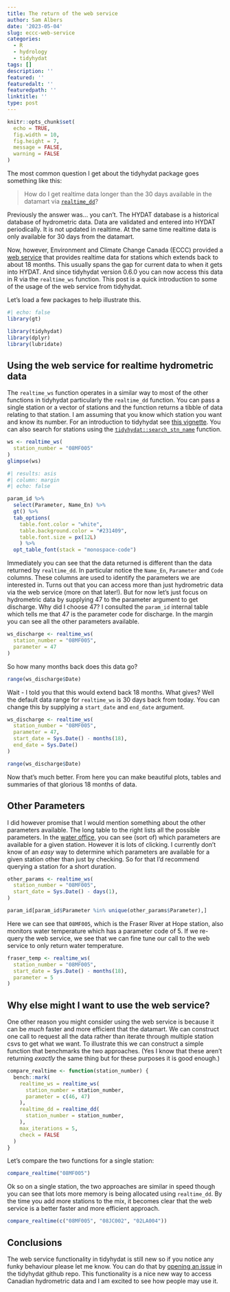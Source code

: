 ```yaml
---
title: The return of the web service
author: Sam Albers
date: '2023-05-04'
slug: eccc-web-service
categories:
  - R
  - hydrology
  - tidyhydat
tags: []
description: ''
featured: ''
featuredalt: ''
featuredpath: ''
linktitle: ''
type: post
---
```



```r
knitr::opts_chunk$set(
  echo = TRUE,
  fig.width = 10,
  fig.height = 7,
  message = FALSE,
  warning = FALSE
)
```



The most common question I get about the tidyhydat package goes something like this: 

> How do I get realtime data longer than the 30 days available in the datamart via [`realtime_dd`](https://docs.ropensci.org/tidyhydat/reference/realtime_dd.html)?

Previously the answer was... you can't. The HYDAT database is a historical database of hydrometric data. Data are validated and entered into HYDAT periodically. It is not updated in realtime. At the same time realtime data is only available for 30 days from the datamart. 

Now, however, Environment and Climate Change Canada (ECCC) provided a [web service](https://wateroffice.ec.gc.ca/services/links_e.html) that provides realtime data for stations which extends back to about 18 months. This usually spans the gap for current data to when it gets into HYDAT. And since tidyhydat version 0.6.0 you can now access this data in R via the `realtime_ws` function. This post is a quick introduction to some of the usage of the web service from tidyhydat. 

Let's load a few packages to help illustrate this.

```r
#| echo: false
library(gt)
```

```r
library(tidyhydat)
library(dplyr)
library(lubridate)
```

## Using the web service for realtime hydrometric data

The `realtime_ws` function operates in a similar way to most of the other functions in tidyhydat particularly the `realtime_dd` function. You can pass a single station or a vector of stations and the function returns a tibble of data relating to that station. I am assuming that you know which station you want and know its number. For an introduction to tidyhydat see [this vignette](https://docs.ropensci.org/tidyhydat/articles/tidyhydat_an_introduction.html). You can also search for stations using the [`tidyhydat::search_stn_name`](https://docs.ropensci.org/tidyhydat/reference/search_stn_name.html) function.

```r
ws <- realtime_ws(
  station_number = "08MF005"
)
glimpse(ws)
```

```r
#| results: asis
#| column: margin
#| echo: false

param_id %>%
  select(Parameter, Name_En) %>%
  gt() %>% 
  tab_options(
    table.font.color = "white",
    table.background.color = "#231409", 
    table.font.size = px(12L)
    ) %>% 
  opt_table_font(stack = "monospace-code") 
```

Immediately you can see that the data returned is different than the data returned by `realtime_dd`. In particular notice the `Name_En`, `Parameter` and `Code` columns. These columns are used to identify the parameters we are interested in. Turns out that you can access more than just hydrometric data via the web service (more on that later!). But for now let's just focus on hydrometric data by supplying 47 to the parameter argument to get discharge. Why did I choose 47? I consulted the `param_id` internal table which tells me that 47 is the parameter code for discharge. In the margin you can see all the other parameters available.

```r
ws_discharge <- realtime_ws(
  station_number = "08MF005",
  parameter = 47
)
```

So how many months back does this data go?

```r
range(ws_discharge$Date)
```

Wait - I told you that this would extend back 18 months. What gives? Well the default data range for `realtime_ws` is 30 days back from today. You can change this by supplying a `start_date` and `end_date` argument. 

```r
ws_discharge <- realtime_ws(
  station_number = "08MF005",
  parameter = 47,
  start_date = Sys.Date() - months(18),
  end_date = Sys.Date()
)

range(ws_discharge$Date)
```

Now that's much better. From here you can make beautiful plots, tables and summaries of that glorious 18 months of data. 

## Other Parameters

I did however promise that I would mention something about the other parameters available. The long table to the right lists all the possible parameters. In the [water office](https://wateroffice.ec.gc.ca/), you can see (sort of) which parameters are available for a given station. However it is lots of clicking. I currently don't know of an _easy_ way to determine which parameters are available for a given station other than just by checking. So for that I'd recommend querying a station for a short duration.
```r
other_params <- realtime_ws(
  station_number = "08MF005",
  start_date = Sys.Date() - days(1),
)

param_id[param_id$Parameter %in% unique(other_params$Parameter),]
```

Here we can see that `08MF005`, which is the Fraser River at Hope station, also monitors water temperature which has a parameter code of 5. If we re-query the web service, we see that we can fine tune our call to the web service to only return water temperature.

```r
fraser_temp <- realtime_ws(
  station_number = "08MF005",
  start_date = Sys.Date() - months(18),
  parameter = 5
)
```

## Why else might I want to use the web service?

One other reason you might consider using the web service is because it can be _much_ faster and more efficient that the datamart. We can construct one call to request all the data rather than iterate through multiple station csvs to get what we want. To illustrate this we can construct a simple function that benchmarks the two approaches. (Yes I know that these aren't returning _exactly_ the same thing but for these purposes it is good enough.)

```r
compare_realtime <- function(station_number) {
  bench::mark(
    realtime_ws = realtime_ws(
      station_number = station_number,
      parameter = c(46, 47)
    ),
    realtime_dd = realtime_dd(
      station_number = station_number,
    ),
    max_iterations = 5,
    check = FALSE
  )
}
```

Let's compare the two functions for a single station:

```r
compare_realtime("08MF005")
```

Ok so on a single station, the two approaches are similar in speed though you can see that lots more memory is being allocated using `realtime_dd`. By the time you add more stations to the mix, it becomes clear that the web service is a better faster and more efficient approach.

```r
compare_realtime(c("08MF005", "08JC002", "02LA004"))
```

## Conclusions

The web service functionality in tidyhydat is still new so if you notice any funky behaviour please let me know. You can do that by [opening an issue](https://github.com/ropensci/tidyhydat/issues) in the tidyhydat github repo. This functionality is a nice new way to access Canadian hydrometric data and I am excited to see how people may use it. 